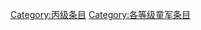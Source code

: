 {{catmore1|[[Wikipedia:童军专题|Wikipedia:童军专题]]}}
{{Articles by Quality| topic=童军|project=童军|format=TOC}}
{{Wikipedia category}}
{{emptycat}}
[[Category:丙级条目|Category:丙级条目]]
[[Category:各等级童军条目|Category:各等级童军条目]]